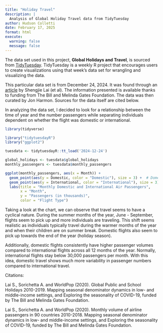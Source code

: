 ```yaml
---
title: "Holiday Travel"
description: |
  Analysis of Global Holiday Travel data from TidyTuesday
author: Hudson Colletti
date: February 17, 2025
format: html
execute: 
  warning: false
  message: false
---
```


The data set used in this project, **Global Holidays and Travel**, is sourced from [TidyTuesday](https://github.com/rfordatascience/tidytuesday/tree/main/data/2024/2024-12-24). TidyTuesday is a weekly R project that encourages users to create visualizations using that week's data set for wrangling and visualizing the data.

This particular data set is from December 24, 2024. It was found through an [article](https://www.nature.com/articles/s41597-022-01120-z) by Shengjie Lai (et al). The information presented is available thanks to funding from The Bill and Melinda Gates Foundation. The data was then curated by Jon Harmon. Sources for the data itself are cited below.

In analyzing the data set, I decided to look for a relationship between the time of year and the number passengers while separating individuals dependent on whether the flight was domestic or international.

```r
library(tidyverse)
```

```r
library("tidytuesdayR")
library("ggplot2")

tuesdata <- tidytuesdayR::tt_load('2024-12-24')

global_holidays <- tuesdata$global_holidays
monthly_passengers <- tuesdata$monthly_passengers
```

```r
ggplot(monthly_passengers, aes(x = Month)) +
  geom_point(aes(y = Domestic, color = "Domestic"), size = 3) +  # Domestic passengers (blue dots)
  geom_point(aes(y = International, color = "International"), size = 3) +  # International (red dots)
  labs(title = "Monthly Domestic and International Air Passengers",
       x = "Month",
       y = "Passengers (in thousands)",
       color = "Flight Type")

```

Taking a look at the chart, we can observe that travel seems to have a cyclical nature. During the summer months of the year, June - September, flights seem to pick up and more individuals are traveling. This shift seems realistic as individuals typically travel during the warmer months of the year and when their children are on summer break. Domestic flights also seem to pick up towards the end of the year (holiday season).

Additionally, domestic flights consistently have higher passenger volumes compared to international flights across all 12 months of the year. Normally, international flights stay below 30,000 passengers per month. With this idea, domestic travel shows much more variability in passenger numbers compared to international travel.

Citations:

Lai S., Sorichetta A. and WorldPop (2020). Global Public and School Holidays 2010-2019. Mapping seasonal denominator dynamics in low- and middle-income settings, and Exploring the seasonality of COVID-19, funded by The Bill and Melinda Gates Foundation.

Lai S., Sorichetta A. and WorldPop (2020). Monthly volume of airline passengers in 90 countries 2010-2018. Mapping seasonal denominator dynamics in low- and middle-income settings, and Exploring the seasonality of COVID-19, funded by The Bill and Melinda Gates Foundation.
